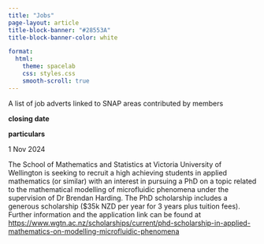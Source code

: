 ```yaml
---
title: "Jobs" 
page-layout: article
title-block-banner: "#28553A"
title-block-banner-color: white

format: 
  html:
    theme: spacelab
    css: styles.css
    smooth-scroll: true
---
```

<style>
.quarto-title-block .quarto-title-banner {
  padding-bottom: 25px;
#  border: solid 2px #FF9300;
}
</style>

A list of job adverts linked to SNAP areas contributed by members

::: {.grid}

:::{.g-col-3}
**closing date**
:::

:::{.g-col-9}
**particulars**
:::

:::

::: {.grid}

:::{.g-col-3}
1 Nov 2024
:::

:::{.g-col-9}
The School of Mathematics and Statistics at Victoria University of Wellington is seeking to recruit a high achieving students in applied mathematics (or similar) with an interest in pursuing a PhD on a topic related to the mathematical modelling of microfluidic phenomena under the supervision of Dr Brendan Harding. The PhD scholarship includes a generous scholarship ($35k NZD per year for 3 years plus tuition fees). Further information and the application link can be found at
<a href="https://www.wgtn.ac.nz/scholarships/current/phd-scholarship-in-applied-mathematics-on-modelling-microfluidic-phenomena"> https://www.wgtn.ac.nz/scholarships/current/phd-scholarship-in-applied-mathematics-on-modelling-microfluidic-phenomena</a>
:::

:::
